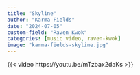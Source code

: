 ```yaml
---
title: "Skyline"
author: "Karma Fields"
date: "2024-07-05"
custom-field: "Raven Kwok"
categories: [music video, raven-kwok]
image: "karma-fields-skyline.jpg"
---
```


{{< video https://youtu.be/mTzbax2daKs >}}